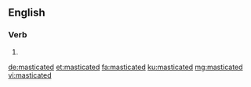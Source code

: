 ==English==

===Verb===
{{head|en|verb form}}

# {{en-past of|masticate}}

[[de:masticated]]
[[et:masticated]]
[[fa:masticated]]
[[ku:masticated]]
[[mg:masticated]]
[[vi:masticated]]
